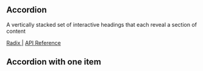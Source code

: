 
<Meta of={AccordionStories} />

<section>
    <h1>Accordion</h1>
    <p>
        A vertically stacked set of interactive headings that each reveal a
        section of content
    </p>
    <div style={{ display: 'flex', gap: '20px', color: '#029CFD' }}>
        <a
            href="https://www.radix-ui.com/primitives/docs/components/accordion"
            target="_blank"
            rel="noreferrer"
        >
            Radix
        </a>
        <span> | </span>
        <a
            href="https://www.radix-ui.com/primitives/docs/components/accordion#api-reference"
            target="_blank"
            rel="noreferrer"
        >
            API Reference
        </a>
    </div>
</section>

<Canvas of={AccordionStories.AccordionDemo} />

<section>
    <h2>Accordion with one item</h2>
</section>

<Canvas of={AccordionStories.AccordionWithOneItem} />